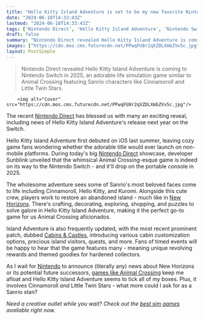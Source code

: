 ```yaml
---
title: "Hello Kitty Island Adventure is set to be my new favorite Nintendo Switch game, and it's basically Animal Crossing meets Sanrio"
date: "2024-06-18T14:33:43Z"
lastmod: "2024-06-18T14:33:43Z"
tags: ['Nintendo Direct', 'Hello Kitty Island Adventure', 'Nintendo Switch', 'Animal Crossing', 'Sanrio', 'Cinnamoroll', 'Little Twin Stars']
draft: false
summary: "Nintendo Direct revealed Hello Kitty Island Adventure is coming to Nintendo Switch in 2025, an adorable life simulation game similar to Animal Crossing featuring Sanrio characters like Cinnamoroll and Little Twin Stars."
images: ["https://cdn.mos.cms.futurecdn.net/PPwqFU8r2qXZDLXmbZVv5c.jpg"]
layout: PostSimple
---
```

> Nintendo Direct revealed Hello Kitty Island Adventure is coming to Nintendo Switch in 2025, an adorable life simulation game similar to Animal Crossing featuring Sanrio characters like Cinnamoroll and Little Twin Stars.


        <img alt="Cover" src="https://cdn.mos.cms.futurecdn.net/PPwqFU8r2qXZDLXmbZVv5c.jpg"/>
        
The recent [Nintendo Direct](https://www.gamesradar.com/gaming/events-conferences/nintendo-direct-june-2024-live-coverage-everything-announced/) has blessed us with many an exciting reveal, including news of Hello Kitty Island Adventure's release next year on the Switch.

Hello Kitty Island Adventure first debuted on iOS last summer, leaving cozy game fans wondering whether the adorable title would ever launch on non-mobile platforms. During today's big [Nintendo Direct](https://www.gamesradar.com/tag/nintendo-direct/) showcase, developer Sunblink unveiled that the whimsical Animal Crossing-esque game is indeed on its way to the Nintendo Switch - and it'll drop on the portable console in 2025.

The wholesome adventure sees some of Sanrio's most beloved faces come to life including Cinnamoroll, Hello Kitty, and Kuromi. Alongside this cute crew, players work to restore an abandoned island - much like in [New Horizons](https://www.gamesradar.com/animal-crossing-new-horizons-guide/). There's crafting, decorating, exploring, shopping, and puzzles to solve galore in Hello Kitty Island Adventure, making it the perfect go-to game for us Animal Crossing aficionados.

Island Adventure is also frequently updated, with the most recent prominent patch, dubbed [Cabins & Castles](https://www.youtube.com/watch?v=_iZ-aCpRV9k&ab_channel=Sunblink), introducing various cabin customization options, precious island visitors, quests, and more. Fans of timed events will be happy to hear that the game features many - meaning unique revolving rewards and themed goodies for hardened collectors.

As I wait for [Nintendo](https://www.gamesradar.com/tag/nintendo/) to announce (literally any) news about New Horizons or its potential future successors, [games like Animal Crossing](https://www.gamesradar.com/games-like-animal-crossing/) keep me afloat and Hello Kitty Island Adventure seems to tick all of my boxes. Plus, it involves Cinnamoroll *and* Little Twin Stars - what more could I ask for as a Sanrio stan?

*Need a creative outlet while you wait? Check out the *[<em>best sim games</em>](https://www.gamesradar.com/best-sim-games/)* available right now.*
        